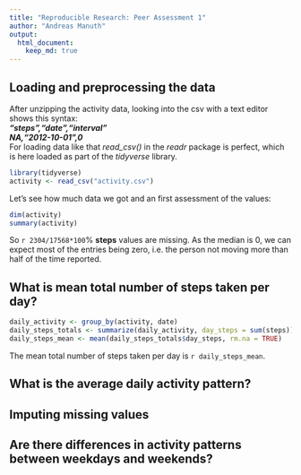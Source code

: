 ```yaml
---
title: "Reproducible Research: Peer Assessment 1"
author: "Andreas Manuth"
output: 
  html_document:
    keep_md: true
---
```



## Loading and preprocessing the data
After unzipping the activity data, looking into the csv with a text editor shows this syntax:  
***
"steps","date","interval"  
NA,"2012-10-01",0  
***
For loading data like that *read_csv()* in the *readr* package is perfect, which is here loaded as part of the *tidyverse* library.
```r
library(tidyverse)
activity <- read_csv("activity.csv")
```
Let's see how much data we got and an first assessment of the values:
```r
dim(activity)
summary(activity)
```

So `r 2304/17568*100`% **steps** values are missing. As the median is 0, we can expect most of the entries being zero, i.e. the person not moving more than half of the time reported.


## What is mean total number of steps taken per day?

```r
daily_activity <- group_by(activity, date)
daily_steps_totals <- summarize(daily_activity, day_steps = sum(steps))
daily_steps_mean <- mean(daily_steps_totals$day_steps, rm.na = TRUE)
```
The mean total number of steps taken per day is `r daily_steps_mean`.


## What is the average daily activity pattern?



## Imputing missing values



## Are there differences in activity patterns between weekdays and weekends?
